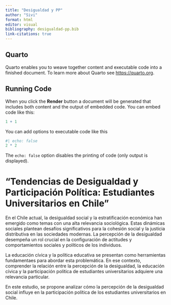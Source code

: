 ```yaml
---
title: "Desigualdad y PP"
author: "Sivi"
format: html
editor: visual
bibliography: desigualdad-pp.bib
link-citations: true 
---
```


## Quarto

Quarto enables you to weave together content and executable code into a finished document. To learn more about Quarto see <https://quarto.org>.

## Running Code

When you click the **Render** button a document will be generated that includes both content and the output of embedded code. You can embed code like this:

```r
1 + 1
```

You can add options to executable code like this

```r
#| echo: false
2 * 2
```

The `echo: false` option disables the printing of code (only output is displayed).

# "Tendencias de Desigualdad y Participación Política: Estudiantes Universitarios en Chile"

En el Chile actual, la desigualdad social y la estratificación económica han emergido como temas con una alta relevancia sociológica. Estas dinámicas sociales plantean desafíos significativos para la cohesión social y la justicia distributiva en las sociedades modernas. La percepción de la desigualdad desempeña un rol crucial en la configuración de actitudes y comportamientos sociales y políticos de los individuos.

La educación cívica y la política educativa se presentan como herramientas fundamentaes para abordar esta problemática. En ese contexto, comprender la relación entre la percepción de la desigualdad, la educación cívica y la participación política de estudiantes universitarios adquiere una relevancia particular.

En este estudio, se propone analizar cómo la percepción de la desigualdad social influye en la participación política de los estudiantes universitarios en Chile.
